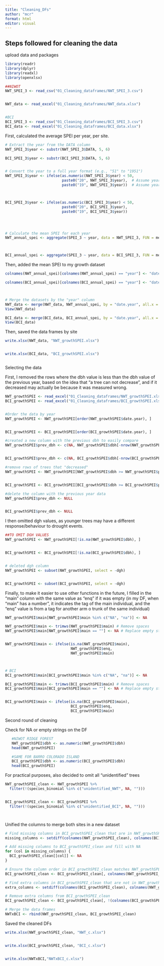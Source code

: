 ```yaml
---
title: "Cleaning_DFs"
author: "mcr"
format: html
editor: visual
---
```


## Steps followed for cleaning the data

upload data and packages

```r
library(readr)
library(dplyr)
library(readxl)
library(openxlsx)

##NIWOT
NWT_SPEI_3 <- read_csv("01_Cleaning_dataframes/NWT_SPEI_3.csv")


NWT_data <- read_excel("01_Cleaning_dataframes/NWT_data.xlsx")


#BCI
BCI_SPEI_3 <- read_csv("01_Cleaning_dataframes/BCI_SPEI_3.csv")
BCI_data <- read_excel("01_Cleaning_dataframes/BCI_data.xlsx")

```

First, calculated the average SPEI per year, per site.

```r
# Extract the year from the DATA column
NWT_SPEI_3$year <- substr(NWT_SPEI_3$DATA, 5, 6)

BCI_SPEI_3$year <- substr(BCI_SPEI_3$DATA, 5, 6)


# Convert the year to a full year format (e.g., "51" to "1951")
NWT_SPEI_3$year <- ifelse(as.numeric(NWT_SPEI_3$year) < 50, 
                          paste0("20", NWT_SPEI_3$year),  # Assume years after 2000 for <50
                          paste0("19", NWT_SPEI_3$year))  # Assume years before 2000 for >=50



BCI_SPEI_3$year <- ifelse(as.numeric(BCI_SPEI_3$year) < 50, 
                          paste0("20", BCI_SPEI_3$year),  
                          paste0("19", BCI_SPEI_3$year))  




# Calculate the mean SPEI for each year
NWT_annual_spei <- aggregate(SPEI_3 ~ year, data = NWT_SPEI_3, FUN = mean)



BCI_annual_spei <- aggregate(SPEI_3 ~ year, data = BCI_SPEI_3, FUN = mean)


```

Then, added the mean SPEI to my growth dataset

```r
colnames(NWT_annual_spei)[colnames(NWT_annual_spei) == "year"] <- "date.year"

colnames(BCI_annual_spei)[colnames(BCI_annual_spei) == "year"] <- "date.year"



# Merge the datasets by the "year" column
NWT_data <- merge(NWT_data, NWT_annual_spei, by = "date.year", all.x = TRUE)
View(NWT_data)

BCI_data <- merge(BCI_data, BCI_annual_spei, by = "date.year", all.x = TRUE)
View(BCI_data)
```

Then, saved the data frames by site

```r
write.xlsx(NWT_data, "NWT_growthSPEI.xlsx")


write.xlsx(BCI_data, "BCI_growthSPEI.xlsx")



```

Selecting the data

First, I removed the rows where the dbh value is less than the dbh value of the previous year, based on the idea that "a tree can not decrease", and if it decreased may actually be because it was measured wrong.

```r
NWT_growthSPEI <- read_excel("01_Cleaning_dataframes/NWT_growthSPEI.xlsx")
BCI_growthSPEI <- read_excel("01_Cleaning_dataframes/BCI_growthSPEI.xlsx")


#Order the data by year
NWT_growthSPEI <- NWT_growthSPEI[order(NWT_growthSPEI$date.year), ]


BCI_growthSPEI <- BCI_growthSPEI[order(BCI_growthSPEI$date.year), ]

#created a new column with the previous dbh to easily compare
NWT_growthSPEI$prev_dbh <- c(NA, NWT_growthSPEI$dbh[-nrow(NWT_growthSPEI)])


BCI_growthSPEI$prev_dbh <- c(NA, BCI_growthSPEI$dbh[-nrow(BCI_growthSPEI)])

#remove rows of trees that "decreased"
NWT_growthSPEI <- NWT_growthSPEI[NWT_growthSPEI$dbh >= NWT_growthSPEI$prev_dbh, ]


BCI_growthSPEI <- BCI_growthSPEI[BCI_growthSPEI$dbh >= BCI_growthSPEI$prev_dbh, ]

#delete the column with the previous year data
NWT_growthSPEI$prev_dbh <- NULL


BCI_growthSPEI$prev_dbh <- NULL
```

I then omitted dgh values, as younger trees may have a different response/behaviour to drought events.

```r
##TO OMIT DGH VALUES
NWT_growthSPEI <- NWT_growthSPEI[!is.na(NWT_growthSPEI$dbh), ]


BCI_growthSPEI <- BCI_growthSPEI[!is.na(BCI_growthSPEI$dbh), ]


# deleted dgh column
NWT_growthSPEI <- subset(NWT_growthSPEI, select = -dgh)


BCI_growthSPEI <- subset(BCI_growthSPEI, select = -dgh)
```

Finally, to make it easier to use other functions in the future, I filled in the "main" column with the same value as "enq" if it was empty (in my DF, when "main" has a number", it indicates the tag of the main individual, and the "enq" value is from a tag for another arm o trunk of the same individual)

```r
NWT_growthSPEI$main[NWT_growthSPEI$main %in% c("NA", "na")] <- NA

NWT_growthSPEI$main <- trimws(NWT_growthSPEI$main) # Remove spaces
NWT_growthSPEI$main[NWT_growthSPEI$main == ""] <- NA # Replace empty strings with NA


NWT_growthSPEI$main <- ifelse(is.na(NWT_growthSPEI$main), 
                              NWT_growthSPEI$enq, 
                              NWT_growthSPEI$main)



# BCI
BCI_growthSPEI$main[BCI_growthSPEI$main %in% c("NA", "na")] <- NA

BCI_growthSPEI$main <- trimws(BCI_growthSPEI$main) # Remove spaces
BCI_growthSPEI$main[BCI_growthSPEI$main == ""] <- NA # Replace empty strings with NA


BCI_growthSPEI$main <- ifelse(is.na(BCI_growthSPEI$main), 
                              BCI_growthSPEI$enq, 
                              BCI_growthSPEI$main)

```

Second round of cleaning

Check for NA or empty strings on the DF

```r
   #NIWOT RIDGE FOREST
   NWT_growthSPEI$dbh <- as.numeric(NWT_growthSPEI$dbh)
   head(NWT_growthSPEI)

   #SAME FOR BARRO COLORADO ISLAND
   BCI_growthSPEI$dbh <- as.numeric(BCI_growthSPEI$dbh)
   head(BCI_growthSPEI)

```

For practical purposes, also decided to omit all "unidentified" trees

```r

NWT_growthSPEI_clean <- NWT_growthSPEI %>%
  filter(!(species_binomial %in% c("unidentified_NWT", NA, "")))


BCI_growthSPEI_clean <- BCI_growthSPEI %>%
  filter(!(species_binomial %in% c("unidentified_BCI", NA, "")))




```

Unified the columns to merge both sites in a new dataset

```r
# Find missing columns in BCI_growthSPEI_clean that are in NWT_growthSPEI_clean
missing_columns <- setdiff(colnames(NWT_growthSPEI_clean), colnames(BCI_growthSPEI_clean))

# Add missing columns to BCI_growthSPEI_clean and fill with NA
for (col in missing_columns) {
  BCI_growthSPEI_clean[[col]] <- NA
}

# Ensure the column order in BCI_growthSPEI_clean matches NWT_growthSPEI_clean
BCI_growthSPEI_clean <- BCI_growthSPEI_clean[, colnames(NWT_growthSPEI_clean)]

# Find extra columns in BCI_growthSPEI_clean that are not in NWT_growthSPEI_clean
extra_columns <- setdiff(colnames(BCI_growthSPEI_clean), colnames(NWT_growthSPEI_clean))

# Remove extra columns from BCI_growthSPEI_clean
BCI_growthSPEI_clean <- BCI_growthSPEI_clean[, !(colnames(BCI_growthSPEI_clean) %in% extra_columns)]

# Merge the data frames
NWTxBCI <- rbind(NWT_growthSPEI_clean, BCI_growthSPEI_clean)


```

Saved the cleaned DFs

```r
write.xlsx(NWT_growthSPEI_clean, "NWT_c.xlsx")


write.xlsx(BCI_growthSPEI_clean, "BCI_c.xlsx")


write.xlsx(NWTxBCI,"NWTxBCI_c.xlsx")
```
